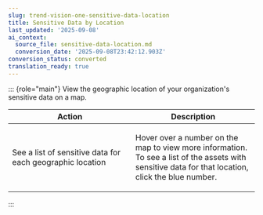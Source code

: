 ```yaml
---
slug: trend-vision-one-sensitive-data-location
title: Sensitive Data by Location
last_updated: '2025-09-08'
ai_context:
  source_file: sensitive-data-location.md
  conversion_date: '2025-09-08T23:42:12.903Z'
conversion_status: converted
translation_ready: true
---
```


::: {role="main"}
View the geographic location of your organization's sensitive data on a map.

<table>
<colgroup>
<col style="width: 50%" />
<col style="width: 50%" />
</colgroup>
<thead>
<tr>
<th>Action</th>
<th>Description</th>
</tr>
</thead>
<tbody>
<tr>
<td><p>See a list of sensitive data for each geographic location</p></td>
<td><p>Hover over a number on the map to view more information. To see a list of the assets with sensitive data for that location, click the blue number.</p></td>
</tr>
</tbody>
</table>
:::
